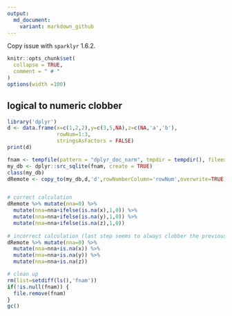 ```yaml
---
output:
  md_document:
    variant: markdown_github
---
```


Copy issue with `sparklyr` 1.6.2.

<!-- Generated from .Rmd. Please edit that file -->

```r
knitr::opts_chunk$set(
  collapse = TRUE,
  comment = " # "
)
options(width =100)
```


## logical to numeric clobber

```r
library('dplyr')
d <- data.frame(x=c(1,2,2),y=c(3,5,NA),z=c(NA,'a','b'),
                rowNum=1:3,
                stringsAsFactors = FALSE)
print(d)

fnam <- tempfile(pattern = "dplyr_doc_narm", tmpdir = tempdir(), fileext = "sqlite3")
my_db <- dplyr::src_sqlite(fnam, create = TRUE)
class(my_db)
dRemote <- copy_to(my_db,d,'d',rowNumberColumn='rowNum',overwrite=TRUE)


# correct calculation
dRemote %>% mutate(nna=0) %>%
  mutate(nna=nna+ifelse(is.na(x),1,0)) %>% 
  mutate(nna=nna+ifelse(is.na(y),1,0)) %>% 
  mutate(nna=nna+ifelse(is.na(z),1,0))  
 
# incorrect calculation (last step seems to always clobber the previous result)
dRemote %>% mutate(nna=0) %>%
  mutate(nna=nna+is.na(x)) %>% 
  mutate(nna=nna+is.na(y)) %>% 
  mutate(nna=nna+is.na(z))

# clean up
rm(list=setdiff(ls(),'fnam'))
if(!is.null(fnam)) {
  file.remove(fnam)
}
gc()
```
